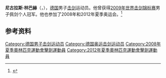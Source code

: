 '''尼古拉斯·林巴赫'''（{{lang-de|Nicolas Limbach}}，{{bd|1985年|12月29日|}}），[[德国|德国]]男子[[击剑|击剑]]运动员。他曾获得[[2009年世界击剑锦标赛|2009年世界击剑锦标赛]]男子佩剑个人冠军。他也参加了2008年和2012年夏季奥运会。<ref>{{Cite web|title=Nicolas LIMBACH|url=https://www.olympic.org/nicolas-limbach|accessdate=2021-03-10|date=2021-03-10|work=International Olympic Committee|language=en|archive-date=2020-08-13|archive-url=https://web.archive.org/web/20200813143422/https://www.olympic.org/nicolas-limbach|dead-url=no}}</ref>

== 参考资料 ==
{{reflist}}

{{世界击剑锦标赛男子佩剑个人冠军}}

{{Authority control}}
{{DEFAULTSORT:Limbach, Nicolas}}
[[Category:德国男子击剑运动员|Category:德国男子击剑运动员]]
[[Category:德国奥运击剑运动员|Category:德国奥运击剑运动员]]
[[Category:2008年夏季奧林匹克運動會擊劍運動員|Category:2008年夏季奧林匹克運動會擊劍運動員]]
[[Category:2012年夏季奧林匹克運動會擊劍運動員|Category:2012年夏季奧林匹克運動會擊劍運動員]]